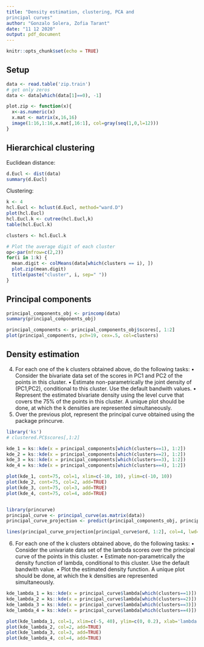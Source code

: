 ```yaml
---
title: "Density estimation, clustering, PCA and
principal curves"
author: "Gonzalo Solera, Zofia Tarant"
date: "11 12 2020"
output: pdf_document
---
```


```r
knitr::opts_chunk$set(echo = TRUE)
```

## Setup

```r
data <- read.table('zip.train')
# get only zeros
data <- data[which(data[1]==0), -1]
```
```r
plot.zip <- function(x){
  x<-as.numeric(x)
  x.mat <- matrix(x,16,16)
  image(1:16,1:16,x.mat[,16:1], col=gray(seq(1,0,l=12)))
}
```

## Hierarchical clustering

Euclidean distance:
```r
d.Eucl <- dist(data)
summary(d.Eucl)
```

Clustering:
```r
k <- 4
hcl.Eucl <- hclust(d.Eucl, method="ward.D")
plot(hcl.Eucl)
hcl.Eucl.k <- cutree(hcl.Eucl,k)
table(hcl.Eucl.k)

clusters <- hcl.Eucl.k

# Plot the average digit of each cluster
op<-par(mfrow=c(2,2))
for(i in 1:k) {
  mean.digit <- colMeans(data[which(clusters == i), ])
  plot.zip(mean.digit)
  title(paste("cluster", i, sep=" "))
}

```
## Principal components

```r
principal_components_obj <- princomp(data)
summary(principal_components_obj)
```
```r
principal_components <- principal_components_obj$scores[, 1:2]
plot(principal_components, pch=19, cex=.5, col=clusters)
```

## Density estimation

4. For each one of the k clusters obtained above, do the following tasks:
• Consider the bivariate data set of the scores in PC1 and PC2 of the points in this cluster.
• Estimate non-parametrically the joint density of (PC1,PC2), conditional to this cluster. Use the default
bandwith values.
• Represent the estimated bivariate density using the level curve that covers the 75% of the points in this
cluster.
A unique plot should be done, at which the k densities are represented simultaneously.
5. Over the previous plot, represent the principal curve obtained using the package princurve.

```r
library('ks')
# clustered.PC$scores[,1:2]

kde_1 = ks::kde(x = principal_components[which(clusters==1), 1:2])
kde_2 = ks::kde(x = principal_components[which(clusters==2), 1:2])
kde_3 = ks::kde(x = principal_components[which(clusters==3), 1:2])
kde_4 = ks::kde(x = principal_components[which(clusters==4), 1:2])

plot(kde_1, cont=75, col=1, xlim=c(-10, 10), ylim=c(-10, 10))
plot(kde_2, cont=75, col=2, add=TRUE)
plot(kde_3, cont=75, col=3, add=TRUE)
plot(kde_4, cont=75, col=4, add=TRUE)


library(princurve)
principal_curve <- principal_curve(as.matrix(data))
principal_curve_projection <- predict(principal_components_obj, principal_curve$s)

lines(principal_curve_projection[principal_curve$ord, 1:2], col=4, lwd=2)
```

6. For each one of the k clusters obtained above, do the following tasks:
• Consider the univariate data set of the lambda scores over the principal curve of the points in this
cluster.
• Estimate non-parametrically the density function of lambda, conditional to this cluster. Use the default
bandwith value.
• Plot the estimated density function.
A unique plot should be done, at which the k densities are represented simultaneously.

```r
kde_lambda_1 = ks::kde(x = principal_curve$lambda[which(clusters==1)])
kde_lambda_2 = ks::kde(x = principal_curve$lambda[which(clusters==2)])
kde_lambda_3 = ks::kde(x = principal_curve$lambda[which(clusters==3)])
kde_lambda_4 = ks::kde(x = principal_curve$lambda[which(clusters==4)])

plot(kde_lambda_1, col=1, xlim=c(-5, 40), ylim=c(0, 0.2), xlab='lambda')
plot(kde_lambda_2, col=2, add=TRUE)
plot(kde_lambda_3, col=3, add=TRUE)
plot(kde_lambda_4, col=4, add=TRUE)
```
